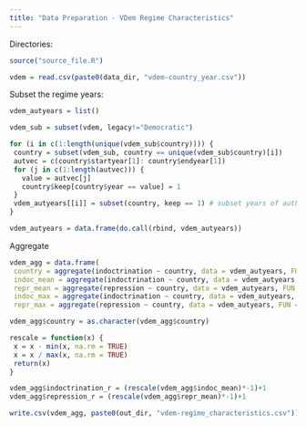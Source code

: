 ```yaml
---
title: "Data Preparation - VDem Regime Characteristics"
---
```


Directories:
```r
source("source_file.R")
```


```r
vdem = read.csv(paste0(data_dir, "vdem-country_year.csv"))
```

Subset the regime years: 
```r
vdem_autyears = list()

vdem_sub = subset(vdem, legacy!="Democratic")

for (i in c(1:length(unique(vdem_sub$country)))) {
 country = subset(vdem_sub, country == unique(vdem_sub$country)[i])
 autvec = c(country$startyear[1]: country$endyear[1])  
 for (j in c(1:length(autvec))) {
   value = autvec[j]
   country$keep[country$year == value] = 1
 }
 vdem_autyears[[i]] = subset(country, keep == 1) # subset years of authoritarianism 
}

vdem_autyears = data.frame(do.call(rbind, vdem_autyears))
```

Aggregate 
```r
vdem_agg = data.frame(
 country = aggregate(indoctrination ~ country, data = vdem_autyears, FUN = mean)[,1],
 indoc_mean = aggregate(indoctrination ~ country, data = vdem_autyears, FUN = mean)[,2],
 repr_mean = aggregate(repression ~ country, data = vdem_autyears, FUN = mean)[,2],
 indoc_max = aggregate(indoctrination ~ country, data = vdem_autyears, FUN = mean)[,2],
 repr_max = aggregate(repression ~ country, data = vdem_autyears, FUN = mean)[,2])

vdem_agg$country = as.character(vdem_agg$country)
```

```r
rescale = function(x) {
 x = x - min(x, na.rm = TRUE)
 x = x / max(x, na.rm = TRUE)
 return(x)
}
```

```r
vdem_agg$indoctrination_r = (rescale(vdem_agg$indoc_mean)*-1)+1
vdem_agg$repression_r = (rescale(vdem_agg$repr_mean)*-1)+1
```

```r
write.csv(vdem_agg, paste0(out_dir, "vdem-regime_characteristics.csv"))
```



